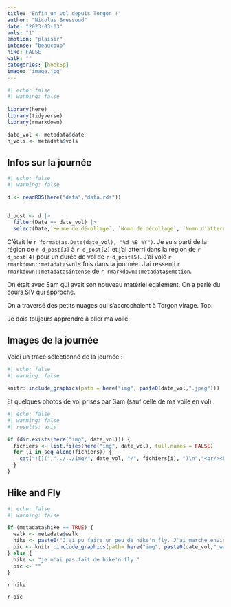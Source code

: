 ```yaml
---
title: "Enfin un vol depuis Torgon !"
author: "Nicolas Bressoud"
date: "2023-03-03"
vols: "1"
emotion: "plaisir"
intense: "beaucoup"
hike: FALSE
walk: ""
categories: [hook5p]
image: 'image.jpg'
---
```


```r
#| echo: false
#| warning: false
  
library(here)
library(tidyverse)
library(rmarkdown)

date_vol <- metadata$date
n_vols <- metadata$vols
```

## Infos sur la journée

```r
#| echo: false
#| warning: false

d <- readRDS(here("data","data.rds"))


d_post <- d |> 
  filter(Date == date_vol) |> 
  select(Date,`Heure de décollage`, `Nomn de décollage`, `Nomn d'atterrissage`, `Durée`)

```

C'était le `r format(as.Date(date_vol), "%d %B %Y")`. Je suis parti de la région de `r d_post[3]` à `r d_post[2]` et j'ai atterri dans la région de `r d_post[4]` pour un durée de vol de `r d_post[5]`. J'ai volé `r rmarkdown::metadata$vols` fois dans la journée. J'ai ressenti `r rmarkdown::metadata$intense` de `r rmarkdown::metadata$emotion`.

On était avec Sam qui avait son nouveau matériel également. On a parlé du cours SIV qui approche.

On a traversé des petits nuages qui s'accrochaient à Torgon virage. Top.

Je dois toujours apprendre à plier ma voile.

## Images de la journée

Voici un tracé sélectionné de la journée : 

```r
#| echo: false
#| warning: false

knitr::include_graphics(path = here("img", paste0(date_vol,".jpeg")))
```

Et quelques photos de vol prises par Sam (sauf celle de ma voile en vol) : 

```r
#| echo: false
#| warning: false
#| results: asis 

if (dir.exists(here("img", date_vol))) {
  fichiers <- list.files(here("img", date_vol), full.names = FALSE)
  for (i in seq_along(fichiers)) {
    cat("![](","../../img/", date_vol, "/", fichiers[i], ")\n","<br/><br/>", sep="")
  }
}

```

## Hike and Fly

```r
#| echo: false
#| warning: false

if (metadata$hike == TRUE) {
  walk <- metadata$walk
  hike <- paste0("J'ai pu faire un peu de hike'n fly. J'ai marché environ ", walk, ".")
  pic <- knitr::include_graphics(path= here("img", paste0(date_vol,"_walk",".jpeg")))
} else {
  hike <- "je n'ai pas fait de hike'n fly."
  pic <- ""
}

```

`r hike`

`r pic`
